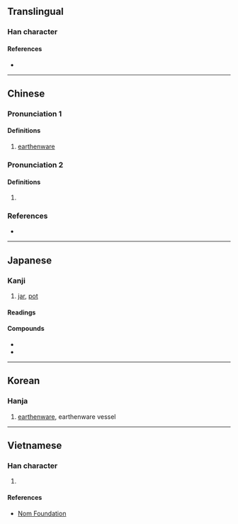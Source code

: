 {{character info}}
==Translingual==

===Han character===
{{Han char|rn=32|rad=土|as=05|sn=8|four=44170|canj=GTM|ids=⿰土甘}}

====References====
* {{Han ref|kx=0226.210|dkj=04975|dj=0461.330|hdz=10429.120|uh=5769|ud=22377|bh=A958|bd=43352}}

----

==Chinese==

===Pronunciation 1===
{{zh-forms|alt=㽍}}
{{zh-pron
|m=gān
|c=ham1
|mn=tw:khaⁿ
|mc=y
|oc=2
|cat=n
}}

====Definitions====
{{zh-hanzi}}

# [[earthenware]]

===Pronunciation 2===
{{zh-forms}}
{{zh-pron
|m=gān
|c=ham1,kim4
|oc=1
}}

====Definitions====
{{zh-hanzi}}

# {{zh-only|坩堝}}

===References===
* {{thcwd|3716}}

----

==Japanese==

===Kanji===
{{ja-kanji|grade=|rs=土05}}

# [[jar]], [[pot]]

====Readings====
{{ja-readings
|goon=かん<かん<かむ
|kanon=かん<かん<かむ
|kun=つぼ-
}}

====Compounds====
* {{ja-r|坩堝|かんか}}
* {{ja-r|坩堝|るつぼ}}

----

==Korean==

===Hanja===
{{ko-hanja|hangeul=감|rv=gam|mr=kam}}

# [[earthenware]], earthenware vessel

----

==Vietnamese==

===Han character===
{{vi-hantu|[[cam]]|rs=土05}}

# {{rfdef|vi|sort=土05}}

====References====
* [http://nomfoundation.org/common/nom_details.php?codepoint=5769 Nom Foundation]